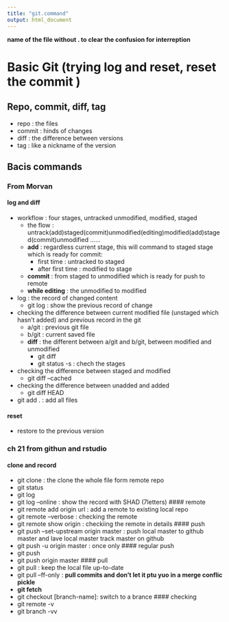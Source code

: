 ```yaml
---
title: "git.command"
output: html_document
---
```


**name of the file without . to clear the confusion for interreption **

# Basic Git (trying log and reset, reset the commit )

## Repo, commit, diff, tag
* repo : the files 
* commit : hinds of changes
* diff : the difference between versions
* tag : like a nickname of the version

## Bacis commands 

### From Morvan
#### log and diff
* workflow : four stages, untracked unmodified, modified, staged
    * the flow : untrack(add)staged(commit)unmodified(editing)modified(add)staged(commit)unmodified ......
    * **add** : regardless current stage, this will command to staged stage which is ready for commit: 
        * first time : untracked to staged 
        * after first time : modified to stage
    * **commit** : from staged to unmodified which is ready for push to remote
    * **while editing** : the unmodified to modified
* log : the record of changed content
    * git log : show the previous record of change
* checking the difference between current modified file (unstaged which hasn't added) and previous record in the git
    * a/git : previous git file
    * b/git : current saved file
    * **diff** : the different between a/git and b/git, between modified and unmodified
        * git diff 
        * git status -s : chech the stages 
* checking the difference between staged and modified 
    * git diff --cached
* checking the difference between unadded and added
    * git diff HEAD
* git add . : add all files

#### reset
* restore to the previous version



### ch 21 from githun and rstudio
#### clone and record 
* git clone : the clone the whole file form remote repo
* git status 
* git log 
* git log --online : show the record with SHAD (7letters)
#### remote
* git remote add origin url : add a remote to existing local repo
* git remote --verbose : checking the remote
* git remote show origin : checkiing the remote in details
#### push
* git push --set-upstream origin master : push local master to github master and lave local master track master on github
* git push -u origin master : once only
#### regular push
* git push
* git push origin master
#### pull
* git pull : keep the local file up-to-date
* git pull --ff-only : **pull commits and don't let it ptu yuo in a merge conflic pickle**
* **git fetch** 
* git checkout [branch-name]: switch to a brance
#### checking 
* git remote -v
* git branch -vv





